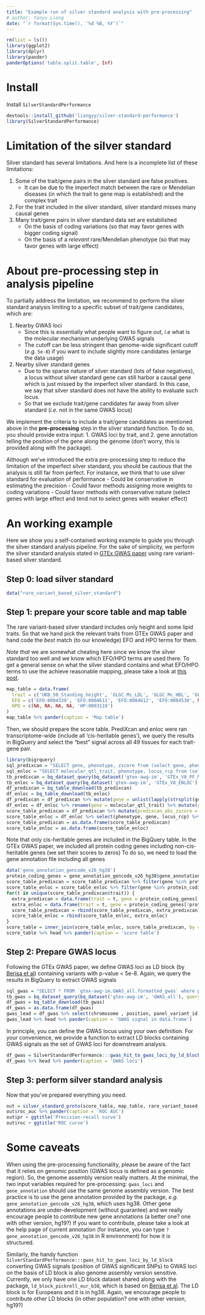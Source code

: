 ```yaml
---
title: "Example run of silver standard analysis with pre-processing"
# author: Yanyu Liang
date: "`r format(Sys.time(), '%d %B, %Y')`"
---
```


```r
rm(list = ls())
library(ggplot2)
library(dplyr)
library(pander)
panderOptions('table.split.table', Inf)
```

# Install 

Install `SilverStandardPerformance`

```r
devtools::install_github('liangyy/silver-standard-performance')
library(SilverStandardPerformance)
```

# Limitation of the silver standard

Silver standard has several limitations. 
And here is a incomplete list of these limitations:

1. Some of the trait/gene pairs in the silver standard are false positives. 
    - It can be due to the imperfect match between the rare or Mendelian diseases (in which the trait to gene map is established) and the complex trait
2. For the trait included in the silver standard, silver standard misses many causal genes
3. Many trait/gene pairs in silver standard data set are estabilished 
    - On the basis of coding variations (so that may favor genes with bigger coding signal)
    - On the basis of a *relevant* rare/Mendelian phenotype (so that may favor genes with large effect)

# About pre-processing step in analysis pipeline

To partially address the limitation, we recommend to perform the silver standard analysis limiting to a specific subset of trait/gene candidates, which are:

1. Nearby GWAS loci
    - Since this is essentially what people want to figure out, *i.e* what is the molecular mechanism underlying GWAS signals
    - The cutoff can be less stringent than genome-wide significant cutoff (*e.g.* `5e-8`) if you want to include slightly more candidates (enlarge the data usage)
2. Nearby silver standard genes
    - Due to the sparse nature of silver standard (lots of false negatives), a locus without silver standard gene can still harbor a causal gene which is just missed by the imperfect silver standard. 
    In this case, we say that silver standard does not have the ability to evaluate such locus.
    - So that we exclude trait/gene candidates far away from silver standard (*i.e.* not in the same GWAS locus)

We implement the criteria to include a trait/gene candidates as mentioned above in the **pre-processing** step in the silver standard function.
To do so, you should provide extra input: 1. GWAS loci by trait, and 2. gene annotation telling the position of the gene along the genome (don't worry, this is provided along with the package).

Although we've introduced the extra pre-processing step to reduce the limitation of the imperfect silver standard, you should  be cautious that the analysis is still far from perfect. 
For instance, we think that to use silver standard for evaluation of performance 
    - Could be conservative in estimating the precision
    - Could favor methods assigning more weights to coding variations
    - Could favor methods with conservative nature (select genes with large effect and tend not to select genes with weaker effect)
    
# An working example

Here we show you a self-contained working example to guide you through the silver standard analysis pipeline.
For the sake of simplicity, we perform the silver standard analysis stated in [GTEx GWAS paper](https://www.biorxiv.org/content/10.1101/814350v1) using rare variant-based silver standard.

## Step 0: load silver standard

```r
data("rare_variant_based_silver_standard")
```

## Step 1: prepare your score table and map table

The rare variant-based silver standard includes only height and some lipid traits.
So that we hand pick the relevant traits from GTEx GWAS paper and hand code the *best* match (to our knowledge) EFO and HPO terms for them.

*Note that* we are somewhat cheating here since we know the silver standard too well and we know which EFO/HPO terms are used there. 
To get a general sense on what the silver standard contains and what EFO/HPO terms to use the achieve reasonable mapping, please take a look at [this post](about_silver_standard.html).

```r
map_table = data.frame(
  trait = c('UKB_50_Standing_height', 'GLGC_Mc_LDL', 'GLGC_Mc_HDL', 'GLGC_Mc_TG', 'UKB_20002_1473_self_reported_high_cholesterol'),
  EFO = c('EFO:0004339', 'EFO:0004611', 'EFO:0004612', 'EFO:0004530', NA),
  HPO = c(NA, NA, NA, NA, 'HP:0003119')
)
map_table %>% pander(caption = 'Map table')
```

Then, we should prepare the score table. 
PrediXcan and enloc were ran transcriptome-wide (include all 'cis-heritable genes'), we query the results in BigQuery and select the "best" signal across all 49 tissues for each trait-gene pair. 

```r
library(bigrquery)
sql_predixcan = "SELECT gene, phenotype, zscore from (select gene, phenotype, ARRAY_AGG(zscore order by abs(zscore) desc limit 1) arr FROM `gtex-awg-im.GTEx_V8_PF_MASHR_EUR_v1.spredixcan_eqtl` where phenotype in ('UKB_50_Standing_height', 'GLGC_Mc_LDL', 'GLGC_Mc_HDL', 'GLGC_Mc_TG', 'UKB_20002_1473_self_reported_high_cholesterol') group by gene, phenotype), unnest(arr) zscore"
sql_enloc = "SELECT molecular_qtl_trait, phenotype, locus_rcp from (select molecular_qtl_trait, phenotype, ARRAY_AGG(locus_rcp order by locus_rcp desc limit 1) arr FROM `gtex-awg-im.GTEx_V8_ENLOC.enloc_eqtl_eur` where phenotype in ('UKB_50_Standing_height', 'GLGC_Mc_LDL', 'GLGC_Mc_HDL', 'GLGC_Mc_TG', 'UKB_20002_1473_self_reported_high_cholesterol') group by molecular_qtl_trait, phenotype), unnest(arr) locus_rcp"
tb_predixcan = bq_dataset_query(bq_dataset('gtex-awg-im', 'GTEx_V8_PF_MASHR_EUR_v1'), query = sql_predixcan)
tb_enloc = bq_dataset_query(bq_dataset('gtex-awg-im', 'GTEx_V8_ENLOC'), query = sql_enloc)
df_predixcan = bq_table_download(tb_predixcan)
df_enloc = bq_table_download(tb_enloc)
df_predixcan = df_predixcan %>% mutate(gene = unlist(lapply(strsplit(gene, '\\.'), function(x) {x[1]})))
df_enloc = df_enloc %>% rename(gene = molecular_qtl_trait) %>% mutate(gene = unlist(lapply(strsplit(gene, '\\.'), function(x) {x[1]})))
score_table_predixcan = df_predixcan %>% mutate(predixcan_abs_zscore = abs(zscore)) %>% select(phenotype, gene, predixcan_abs_zscore) %>% rename(trait = phenotype)
score_table_enloc = df_enloc %>% select(phenotype, gene, locus_rcp) %>% rename(trait = phenotype, enloc_rcp = locus_rcp)
score_table_predixcan = as.data.frame(score_table_predixcan)
score_table_enloc = as.data.frame(score_table_enloc)
```

Note that only cis-heritable genes are included in the BigQuery table.
In the GTEx GWAS paper, we included all protein coding genes including non-cis-heritable genes (we set their scores to zeros)
To do so, we need to load the gene annotation file including all genes

```r
data('gene_annotation_gencode_v26_hg38')
protein_coding_genes = gene_annotation_gencode_v26_hg38$gene_annotation %>% filter(gene_type == 'protein_coding') %>% pull(gene_id)
score_table_predixcan = score_table_predixcan %>% filter(gene %in% protein_coding_genes)
score_table_enloc = score_table_enloc %>% filter(gene %in% protein_coding_genes)
for(t in unique(score_table_predixcan$trait)) {
  extra_predixcan = data.frame(trait = t, gene = protein_coding_genes[!protein_coding_genes %in% (score_table_predixcan %>% filter(trait == t) %>% pull(gene))], predixcan_abs_zscore = 0)
  extra_enloc = data.frame(trait = t, gene = protein_coding_genes[!protein_coding_genes %in% (score_table_enloc %>% filter(trait == t) %>% pull(gene))], enloc_rcp = 0)
  score_table_predixcan = rbind(score_table_predixcan, extra_predixcan)
  score_table_enloc = rbind(score_table_enloc, extra_enloc)
}
score_table = inner_join(score_table_enloc, score_table_predixcan, by = c('trait', 'gene'))
score_table %>% head %>% pander(caption = 'score table')
```

## Step 2: Prepare GWAS locus

Following the GTEx GWAS paper, we define GWAS loci as LD block (by [Berisa et al](https://academic.oup.com/bioinformatics/article/32/2/283/1743626)) containing variants with p-value < 5e-8.
Again, we query the results in BigQuery to extract GWAS signals


```r
sql_gwas = "SELECT * FROM `gtex-awg-im.GWAS_all.formatted_gwas` where phenotype in ('UKB_50_Standing_height', 'GLGC_Mc_LDL', 'GLGC_Mc_HDL', 'GLGC_Mc_TG', 'UKB_20002_1473_self_reported_high_cholesterol') and pvalue < 5e-8"
tb_gwas = bq_dataset_query(bq_dataset('gtex-awg-im', 'GWAS_all'), query = sql_gwas)
df_gwas = bq_table_download(tb_gwas)
df_gwas = as.data.frame(df_gwas)
gwas_lead = df_gwas %>% select(chromosome , position, panel_variant_id, trait = phenotype)
gwas_lead %>% head %>% pander(caption = 'GWAS signal in data.frame')
```

In principle, you can define the GWAS locus using your own definition. 
For your convenience, we provide a function to extract LD blocks containing GWAS signals as the set of GWAS loci for downstream analysis.

```r
df_gwas = SilverStandardPerformance:::gwas_hit_to_gwas_loci_by_ld_block(gwas_hit = gwas_lead, ld_block_pickrell_eur_b38)
df_gwas %>% head %>% pander(caption = 'GWAS loci')
```

## Step 3: perform silver standard analysis

Now that you've prepared everything you need.

```r
out = silver_standard_proto(score_table, map_table, rare_variant_based_silver_standard, df_gwas, gene_annotation_gencode_v26_hg38$gene_annotation, trait_codes = c('EFO', 'HPO'))
out$roc_auc %>% pander(caption = 'ROC AUC')
out$pr + ggtitle('Precision-recall curve')
out$roc + ggtitle('ROC curve')
```

# Some caveats

When using the pre-processing functionality, please be aware of the fact that it relies on genomic position (GWAS locus is defined as a genomic region).
So, the genome assembly version really matters.
At the minimal, the two input variables required for pre-processing: `gwas_loci` and `gene_annotation` should use the same genome assembly version. 
The best practice is to use the gene annotation provided by the package, *e.g.* `gene_annotation_gencode_v26_hg38`, which uses hg38. 
Other gene annotations are under-development (without guarantee) and we really encourage people to contribute new gene annotations (a better one? one with other version, hg19?)
If you want to contribute, please take a look at the help page of current annotation (for instance, you can type `?gene_annotation_gencode_v26_hg38` in R environment) for how it is structured. 

Similarly, the handy function `SilverStandardPerformance:::gwas_hit_to_gwas_loci_by_ld_block` converting GWAS signals (position of GWAS significant SNPs) to GWAS loci on the basis of LD block is also genome assembly version sensitive. 
Currently, we only have one LD block dataset shared along with the package, `ld_block_pickrell_eur_b38`, which is based on [Berisa et al](https://academic.oup.com/bioinformatics/article/32/2/283/1743626).
The LD block is for Europeans and it is in hg38.
Again, we encourage people to contribute other LD blocks (in other population? one with other version, hg19?)

